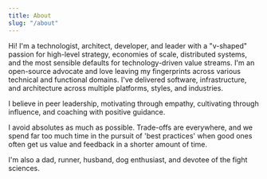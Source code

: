 ```yaml
---
title: About
slug: "/about"
---
```


Hi!
I'm a technologist, architect, developer, and leader with a "v-shaped" passion for high-level strategy,
economies of scale, distributed systems, and the most sensible defaults for technology-driven value streams.
I'm an open-source advocate and love leaving my fingerprints across various technical and functional domains.
I've delivered software, infrastructure, and architecture across multiple platforms, styles, and industries.

I believe in peer leadership, motivating through empathy, cultivating through influence,
and coaching with positive guidance.

I avoid absolutes as much as possible.
Trade-offs are everywhere,
and we spend far too much time in the pursuit of 'best practices' when good ones often get us value and feedback in a shorter amount of time.

I'm also a dad, runner, husband, dog enthusiast, and devotee of the fight sciences.




